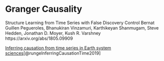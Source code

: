 # Granger Causality

Structure Learning from Time Series with False Discovery Control
Bernat Guillen Pegueroles, Bhanukiran Vinzamuri, Karthikeyan Shanmugam, Steve Hedden, Jonathan D. Moyer, Kush R. Varshney
https://arxiv.org/abs/1805.09909

[Inferring causation from time series in Earth system sciences](https://www.nature.com/articles/s41467-019-10105-3)[@rungeInferringCausationTime2019]